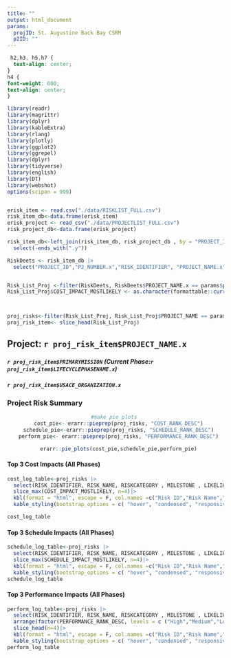 ```yaml
---
title: ""
output: html_document
params:
  projID: St. Augustine Back Bay CSRM
  p2ID: ""
---
```


```css
 h2,h3, h5,h7 {
  text-align: center;
}
h4 {
font-weight: 600;
text-align: center;
}
```

```r
library(readr) 
library(magrittr) 
library(dplyr) 
library(kableExtra) 
library(rlang)
library(plotly)
library(ggplot2)
library(ggrepel)
library(dplyr)
library(tidyverse)
library(english)
library(DT)
library(webshot)
options(scipen = 999)


erisk_item <- read.csv("./data/RISKLIST_FULL.csv")
risk_item_db<-data.frame(erisk_item)
erisk_project <- read_csv("./data/PROJECTLIST_FULL.csv")
risk_project_db<-data.frame(erisk_project)

risk_item_db<-left_join(risk_item_db, risk_project_db , by = "PROJECT_ID")|>
  select(-ends_with(".y")) 

RiskDeets <- risk_item_db |>
  select("PROJECT_ID","P2_NUMBER.x","RISK_IDENTIFIER", "PROJECT_NAME.x","RISK_NAME","RISKCATEGORY","RISK_STATEMENT" ,"LIFECYCLEPHASENAME.x","MILESTONE","LIKELIHOOD","DISCIPLINE", "PERFORMANCEIMPACT", "PERFORMANCE_RANK_DESC", "PERFORMANCEIMPACT_RISK_RANKING","COST_IMPACT_MOSTLIKELY", "COST_RANK_DESC","COST_RISK_RANKING", "SCHEDULE_IMPACT_MOSTLIKELY", "SCHEDULE_RANK_DESC", "SCHEDULE_RISK_RANKING", "PRIMARYMISSION", "USACE_ORGANIZATION.x")


Risk_List_Proj <-filter(RiskDeets, RiskDeets$PROJECT_NAME.x == params$projID | RiskDeets$P2_NUMBER.x == params$p2ID)
Risk_List_Proj$COST_IMPACT_MOSTLIKELY <- as.character(formattable::currency(Risk_List_Proj$COST_IMPACT_MOSTLIKELY))



proj_risks<-filter(Risk_List_Proj, Risk_List_Proj$PROJECT_NAME == params$projID | Risk_List_Proj$P2_NUMBER.x == params$p2ID)
proj_risk_item<- slice_head(Risk_List_Proj)
```

## Project: `r proj_risk_item$PROJECT_NAME.x`
##### `r proj_risk_item$PRIMARYMISSION` (Current Phase:`r proj_risk_item$LIFECYCLEPHASENAME.x`)
##### `r proj_risk_item$USACE_ORGANIZATION.x`

### Project Risk Summary 
<center>
```r
#make pie plots 
  cost_pie<- erarr::pieprep(proj_risks, "COST_RANK_DESC")
  schedule_pie<-erarr::pieprep(proj_risks, "SCHEDULE_RANK_DESC")
  perform_pie<- erarr::pieprep(proj_risks, "PERFORMANCE_RANK_DESC")

  erarr::pie_plots(cost_pie,schedule_pie,perform_pie)

```
</center>

#### Top 3 Cost Impacts (All Phases)
``` r
cost_log_table<-proj_risks |>
  select(RISK_IDENTIFIER, RISK_NAME, RISKCATEGORY , MILESTONE , LIKELIHOOD, COST_IMPACT_MOSTLIKELY) |>
  slice_max(COST_IMPACT_MOSTLIKELY, n=4)|>
  kbl(format = "html", escape = F, col.names =c("Risk ID","Risk Name","Risk Category","Project Milestone","Likelihood", "Cost Impact"), align="clcccc", row.names = FALSE)|>
  kable_styling(bootstrap_options = c( "hover", "condensed", "responsive"))

cost_log_table
```

#### Top 3 Schedule Impacts (All Phases)
``` r
schedule_log_table<-proj_risks |>
  select(RISK_IDENTIFIER, RISK_NAME, RISKCATEGORY , MILESTONE , LIKELIHOOD, SCHEDULE_IMPACT_MOSTLIKELY) |>
  slice_max(SCHEDULE_IMPACT_MOSTLIKELY, n=4)|>
  kbl(format = "html", escape = F, col.names =c("Risk ID","Risk Name","Risk Category","Project Milestone","Likelihood", "Schedule Impact (Days)"), align="clcccc", row.names = FALSE)|>
  kable_styling(bootstrap_options = c( "hover", "condensed", "responsive"))
schedule_log_table
```

#### Top 3 Performance Impacts (All Phases)
``` r
perform_log_table<-proj_risks |>
  select(RISK_IDENTIFIER, RISK_NAME, RISKCATEGORY , MILESTONE , LIKELIHOOD, PERFORMANCE_RANK_DESC) |>
  arrange(factor(PERFORMANCE_RANK_DESC, levels = c ("High","Medium","Low","Opportunity"))) |>
  slice_head(n=4)|>
  kbl(format = "html", escape = F, col.names =c("Risk ID","Risk Name","Risk Category","Project Milestone","Likelihood", "Performance Impact"), align="clcccc", row.names = FALSE)|>
  kable_styling(bootstrap_options = c( "hover", "condensed", "responsive"))
perform_log_table
```
